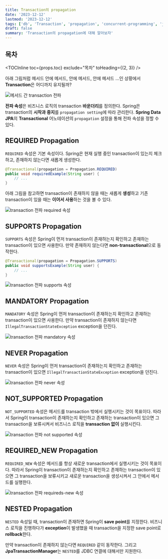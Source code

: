 ```yaml
---
title: Transaction의 propagation
date: '2023-12-12'
lastmod: '2023-12-12'
tags: ['db', 'Transaction', 'propagation', 'concurrent-programming', 'jpa']
draft: false
summary: 'Transaction의 propagation에 대해 알아보자'
---
```


## 목차

<TOCInline toc={props.toc} exclude="목차" toHeading={(2, 3)} />

아래 그림처럼 메서드 안에 메서드, 안에 메서드, 안에 메서드 ...인 상황에서 **Transaction**은 어디까지 유지될까?

<img
  src="/static/images/db/db-transaction-propagation-problem.png"
  alt="메서드 간 transaction 전파"
/>

**전파 속성**은 비즈니스 로직의 transaction **바운더리**를 정의한다.
Spring은 transaction의 **시작과 중지**를 `propagation setting`에 따라 관리한다.
**Spring Data JPA**의 **Transactional** 어노테이션의 `propagation` 설정을 통해 전파 속성을 정할 수 있다.

## REQUIRED Propagation

`REQUIRED` 속성은 기본 속성이다. Spring은 현재 실행 중인 transaction이 있는지 체크하고, 존재하지 않는다면 새롭게 생성한다.

```java
@Transactional(propagation = Propagation.REQUIRED)
public void requiredExample(String user) {
    // ...
}
```

아래 그림을 참고하면 transaction이 존재하지 않을 때는 새롭게 **생성**하고 기존 transaction이 있을 때는 **이어서 사용**하는 것을 볼 수 있다.

<img
  src="/static/images/db/db-transaction-propagation-required.png"
  alt="transaction 전파 required 속성"
/>

## SUPPORTS Propagation

`SUPPORTS` 속성은 Spring이 먼저 transaction이 존재하는지 확인하고 존재하는 transaction이 있으면 사용한다.
만약 존재하지 않는다면 **non-transactional**으로 동작한다.

```java
@Transactional(propagation = Propagation.SUPPORTS)
public void supportsExample(String user) {
    // ...
}
```

<img
  src="/static/images/db/db-transaction-propagation-supports.png"
  alt="transaction 전파 supports 속성"
/>

## MANDATORY Propagation

`MANDATORY` 속성은 Spring이 먼저 transaction이 존재하는지 확인하고 존재하는 transaction이 있으면 사용한다.
만약 transaction이 존재하지 않는다면 `IllegalTransactionStateException` exception을 던진다.

<img
  src="/static/images/db/db-transaction-propagation-mendatory.png"
  alt="transaction 전파 mandatory 속성"
/>

## NEVER Propagation

`NEVER` 속성은 Spring이 먼저 transaction이 존재하는지 확인하고 존재하는 transaction이 있으면 `IllegalTransactionStateException` exception을 던진다.

<img
  src="/static/images/db/db-transaction-propagation-never.png"
  alt="transaction 전파 never 속성"
/>

## NOT_SUPPORTED Propagation

`NOT_SUPPORTED` 속성은 메서드를 transaction 밖에서 실행시키는 것이 목표이다.
따라서 Spring이 transaction이 존재하는지 확인하고 존재하는 transaction이 있으면 그 transaction을 보류시켜서
비즈니스 로직을 **transaction 없이** 실행시킨다.

<img
  src="/static/images/db/db-transaction-propagation-not-supported.png"
  alt="transaction 전파 not supported 속성"
/>

## REQUIRED_NEW Propagation

`REQUIRED_NEW` 속성은 메서드를 항상 새로운 transaction에서 실행시키는 것이 목표이다.
따라서 Spring이 transaction이 존재하는지 확인하고 존재하는 transaction이 있으면 그 transaction을 보류시키고
새로운 transaction을 생성시켜서 그 안에서 메서드를 실행한다.

<img
  src="/static/images/db/db-transaction-propagation-requireds-new.png"
  alt="transaction 전파 requireds-new 속성"
/>

## NESTED Propagation

`NESTED` 속성일 때, transaction이 존재하면 Spring이 **save point**를 지정한다.
비즈니스 로직을 진행하다가 **exception**이 발생했을 때 transaction을 지정한 save point로 **rollback**한다.

만약 transaction이 존재하지 않는다면 `REQUIRED` 같이 동작한다.
그리고 **JpaTransactionManager**는 `NESTED`를 JDBC 연결에 대해서만 지원한다.
